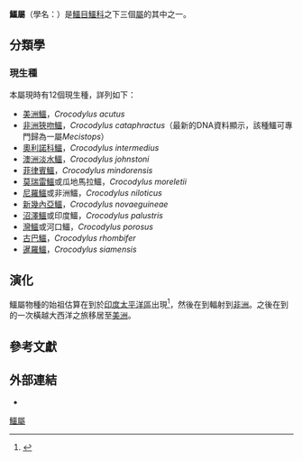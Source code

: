 {{Automatic taxobox
| fossil_range = [[中新世|中新世]]晚期至現在
| image = Persiancrocodile.jpg
| image_caption = [[沼澤鱷|沼澤鱷]]
| taxon = Crocodylus
| authority = [[约瑟夫斯·尼古劳斯·劳伦蒂|Laurenti]], 1768
| subdivision_ranks = [[物種|物種]]
| subdivision = [[#物種|見内文]]
| range_map = Crocodylus Distribution.png
| range_map_alt = 
| range_map_caption = 本屬物種在全世界的分佈
}}

'''鱷屬'''（學名：''{{lang|la|Crocodylus}}''）是[[鱷目|鱷目]][[鱷科|鱷科]]{{tsl|en|Crocodylinae|鱷亞科}}之下三個[[屬|屬]]的其中之一。

==分類學==
===現生種===
本屬現時有12個現生種，詳列如下：
* [[美洲鱷|美洲鱷]]，''Crocodylus acutus''
* [[非洲狹吻鱷|非洲狹吻鱷]]，''Crocodylus cataphractus''（最新的DNA資料顯示，該種鱷可專門歸為一屬''Mecistops''）
* [[奧利諾科鱷|奧利諾科鱷]]，''Crocodylus intermedius''
* [[澳洲淡水鱷|澳洲淡水鱷]]，''Crocodylus johnstoni''  
* [[菲律賓鱷|菲律賓鱷]]，''Crocodylus mindorensis''  
* [[莫瑞雷鱷|莫瑞雷鱷]]或瓜地馬拉鱷，''Crocodylus moreletii''
* [[尼羅鱷|尼羅鱷]]或非洲鱷，''Crocodylus niloticus''
* [[新幾內亞鱷|新幾內亞鱷]]，''Crocodylus novaeguineae''
* [[沼澤鱷|沼澤鱷]]或印度鱷，''Crocodylus palustris''
* [[灣鱷|灣鱷]]或河口鱷，''Crocodylus porosus''
* [[古巴鱷|古巴鱷]]，''Crocodylus rhombifer''
* [[暹羅鱷|暹羅鱷]]，''Crocodylus siamensis''

==演化==
鱷屬物種的始祖估算在{{ma|9}}到{{ma|16}}於[[印度太平洋區|印度太平洋區]]出現<ref name=Srikulnath2015>{{cite journal | last1 = Srikulnath | first1 = K | last2 = Thapana | first2 = W | last3 = Muangmai | first3 = N | year = 2015 | title = Role of chromosome changes in ''Crocodylus'' evolution and diversity | url = | journal = Genomics Inform | volume = 13 | issue = 4| pages = 102–111 | doi = 10.5808/GI.2015.13.4.102 }}</ref>，然後在{{ma|8}}到{{ma|12}}輻射到[[非洲|非洲]]。之後在{{ma|4}}到{{ma|8}}的一次橫越大西洋之旅移居至[[美洲|美洲]]。

==參考文獻==
{{Reflist}}

==外部連結==
{{Commonscat|Crocodylus}}
*{{Wikispecies-inline|Crocodylus}}
{{鱷目|C.}}
{{Taxonbar|from=Q309495}}

[[Category:鱷屬|]]